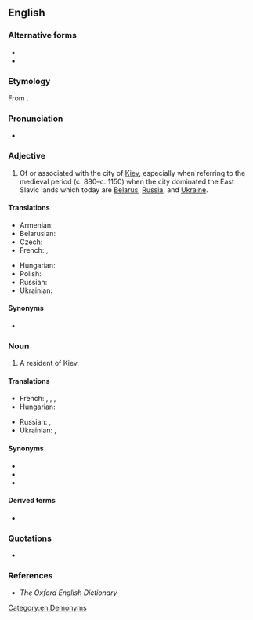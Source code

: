 ==English==

===Alternative forms===
* {{l|en|Kievian}}
* {{l|en|Kyivan}}

===Etymology===
From {{suffix|en|Kiev|an}}.

===Pronunciation===
* {{IPA|en|/ˈkiːɛfən/|/ˈkiːɛvən/}}

===Adjective===
{{en-adj|-}}

# Of or associated with the city of [[Kiev]], especially when referring to the medieval period (c. 880–c. 1150) when the city dominated the East Slavic lands which today are [[Belarus]], [[Russia]], and [[Ukraine]].

====Translations====
{{trans-top|of or associated with the city of Kiev}}
* Armenian: {{t|hy|կիեւյան}}
* Belarusian: {{t|be|кі́еўскі}}
* Czech: {{t+|cs|kyjevský}}
* French: {{t+|fr|kiévien}}, {{t+|fr|kiévain}}
{{trans-mid}}
* Hungarian: {{t+|hu|kijevi}}
* Polish: {{t+|pl|kijowski}}
* Russian: {{t+|ru|ки́евский}}
* Ukrainian: {{t+|uk|ки́ївський}} <!-- {{t|uk|ки́ївська|f}}, {{t|uk|ки́ївське|n}} -->
{{trans-bottom}}

====Synonyms====
* {{l|en|Kievite}}

===Noun===
{{en-noun}}

# A resident of Kiev.

====Translations====
{{trans-top|resident of Kiev}}
* French: {{t+|fr|Kiévien|m}}, {{t|fr|Kiévienne|f}}, {{t+|fr|Kiévain|m}}, {{t|fr|Kiévaine|f}}
* Hungarian: {{t+|hu|kijevi}}
{{trans-mid}}
* Russian: {{t+|ru|киевля́нин|m}}, {{t+|ru|киевля́нка|f}}
* Ukrainian: {{t|uk|київляни́н|m}}, {{t|uk|київляни́нка|f}}
{{trans-bottom}}

====Synonyms====
* {{l|en|Kievite}}
* {{l|en|Kyivan}}
* {{l|en|Kyivite}}

====Derived terms====
* {{l|en|Kievan Rus}}

===Quotations===
* {{seeCites|en|Kiev}}

===References===
* ''The Oxford English Dictionary''

[[Category:en:Demonyms]]